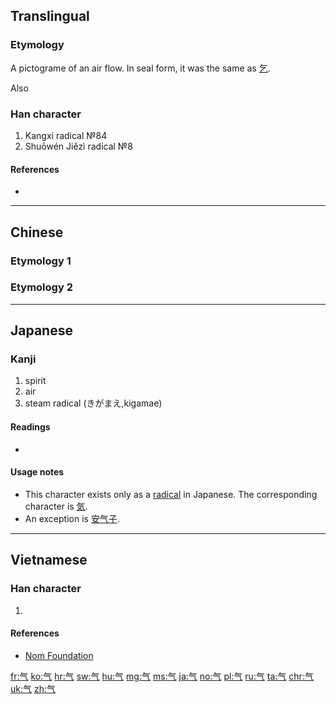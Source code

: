 {{also|氣|気|炁}}
==Translingual==
{{Han simplified forms|氣|気|气}}
{{stroke order|type=bw}}
{{stroke order|type=animate}}

===Etymology===
{{Han etyl}}
{{liushu|p|rs=气00}}

A pictograme of an air flow. In seal form, it was the same as [[乞]].

Also {{Han simp|氣|f=米|t=&nbsp;|nocap=y}}

===Han character===
{{Han char|rn=84|rad=气|as=00|sn=4|four=80017|canj=OMN,XOMN|ids=⿳𠂉一⺄}}

# Kangxi radical №84
# Shuōwén Jiězì radical №8

====References====
* {{Han ref|kx=0599.030|dkj=17043|dj=0990.140|hdz=32010.010|uh=6C14|ud=27668|bh=C961|bd=51553}}

----

==Chinese==

===Etymology 1===
{{zh-see|氣}}

===Etymology 2===
{{zh-see|乞|v}}

----

==Japanese==

===Kanji===
{{ja-kanji|grade=r|rs=气00}}

# spirit
# air
# steam radical (きがまえ,kigamae)

====Readings====
* {{ja-readings|goon=[[け]] (ke)|kanon=[[き]] (ki)|kun=[[いき]] (iki)}}

====Usage notes====
* This character exists only as a [[Index:Chinese radical/气|radical]] in Japanese. The corresponding character is [[気]].
* An exception is [[安气子]].

----

==Vietnamese==

===Han character===
{{vi-readings|rs=气00|hanviet=khí}}

# {{defn|lang=vi|sort=气00}}

====References====
* [http://nomfoundation.org/common/nom_details.php?codepoint=6c14 Nom Foundation]

[[fr:气]]
[[ko:气]]
[[hr:气]]
[[sw:气]]
[[hu:气]]
[[mg:气]]
[[ms:气]]
[[ja:气]]
[[no:气]]
[[pl:气]]
[[ru:气]]
[[ta:气]]
[[chr:气]]
[[uk:气]]
[[zh:气]]
